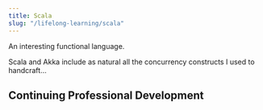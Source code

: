 ```yaml
---
title: Scala
slug: "/lifelong-learning/scala"
---
```



An interesting functional language.

Scala and Akka include as natural all the concurrency constructs I used to handcraft...

## Continuing Professional Development

<ScalaCourses/>

